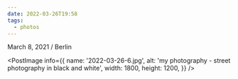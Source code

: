 ```yaml
---
date: 2022-03-26T19:58
tags:
  - photos
---
```


March 8, 2021 / Berlin

<PostImage
  info={{
    name: '2022-03-26-6.jpg',
    alt: 'my photography - street photography in black and white',
    width: 1800,
    height: 1200,
  }}
/>
